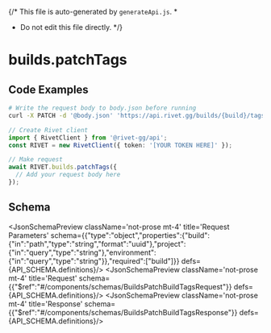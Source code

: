 {/* This file is auto-generated by `generateApi.js`.
  *
  * Do not edit this file directly.
  */}


# builds.patchTags

## Code Examples

<CodeGroup title='Request' tag='PATCH' label='https://api.rivet.gg/builds/{build}/tags'>

```bash {{ "title": "cURL" }}
# Write the request body to body.json before running
curl -X PATCH -d '@body.json' 'https://api.rivet.gg/builds/{build}/tags'


```

```ts
// Create Rivet client
import { RivetClient } from '@rivet-gg/api';
const RIVET = new RivetClient({ token: '[YOUR TOKEN HERE]' });

// Make request
await RIVET.builds.patchTags({
  // Add your request body here
});
```

</CodeGroup>

## Schema
<JsonSchemaPreview className='not-prose mt-4' title='Request Parameters' schema={{"type":"object","properties":{"build":{"in":"path","type":"string","format":"uuid"},"project":{"in":"query","type":"string"},"environment":{"in":"query","type":"string"}},"required":["build"]}} defs={API_SCHEMA.definitions}/>
<JsonSchemaPreview className='not-prose mt-4' title='Request' schema={{"$ref":"#/components/schemas/BuildsPatchBuildTagsRequest"}} defs={API_SCHEMA.definitions}/>
<JsonSchemaPreview className='not-prose mt-4' title='Response' schema={{"$ref":"#/components/schemas/BuildsPatchBuildTagsResponse"}} defs={API_SCHEMA.definitions}/>
